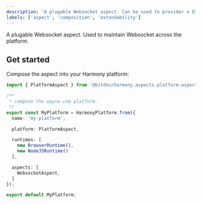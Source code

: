 ```yaml
---
description: 'A plugable Websocket aspect. Can be used to provider a UI and API.'
labels: ['aspect', 'composition', 'extendability']
---
```


A plugable Websocket aspect. Used to maintain Websocket across the platform.

## Get started

Compose the aspect into your Harmony platform:

```ts
import { PlatformAspect } from '@bitdev/harmony.aspects.platform-aspect';

/**
 * compose the wayne.com platform.
 */    
export const MyPlatform = HarmonyPlatform.from({
  name: 'my-platform',

  platform: PlatformAspect,

  runtimes: [
    new BrowserRuntime(),
    new NodeJSRuntime()
  ],

  aspects: [
    WebsocketAspect,
  ]
});

export default MyPlatform;
```